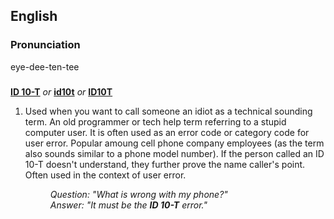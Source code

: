 ==English==

===Pronunciation===
eye-dee-ten-tee

==={{initialism}}===
'''[[ID 10-T]]''' ''or'' '''[[id10t]]''' ''or'' '''[[ID10T]]'''
# Used when you want to call someone an idiot as a technical sounding term.  An old programmer or tech help term referring to a stupid computer user.  It is often used as an error code or category code for user error.  Popular amoung cell phone company employees (as the term also sounds similar to a phone model number).  If the person called an ID 10-T doesn't understand, they further prove the name caller's point.  Often used in the context of user error.
#:''Question: "What is wrong with my phone?"''
#:''Answer: "It must be the '''ID 10-T''' error."''